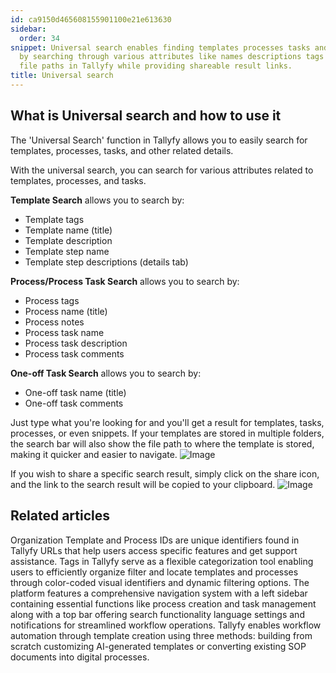 ```yaml
---
id: ca9150d465608155901100e21e613630
sidebar:
  order: 34
snippet: Universal search enables finding templates processes tasks and related information
  by searching through various attributes like names descriptions tags comments and
  file paths in Tallyfy while providing shareable result links.
title: Universal search
---
```


## What is Universal search and how to use it

The 'Universal Search' function in Tallyfy allows you to easily search for templates, processes, tasks, and other related details.

With the universal search, you can search for various attributes related to templates, processes, and tasks.

**Template Search** allows you to search by:

- Template tags
- Template name (title)
- Template description
- Template step name
- Template step descriptions (details tab)

**Process/Process Task Search** allows you to search by:

- Process tags
- Process name (title)
- Process notes
- Process task name
- Process task description
- Process task comments

**One-off Task Search** allows you to search by:

- One-off task name (title)
- One-off task comments

Just type what you're looking for and you'll get a result for templates, tasks, processes, or even snippets. If your templates are stored in multiple folders, the search bar will also show the file path to where the template is stored, making it quicker and easier to navigate.
![Image](https://screenshots.tallyfy.com/tallyfy%2Fpro%2Fdesktop-light-search-bar-results.png)

If you wish to share a specific search result, simply click on the share icon, and the link to the search result will be copied to your clipboard.
![Image](https://screenshots.tallyfy.com/tallyfy%2Fpro%2Fdesktop-light-copy-search-result-link.png)


## Related articles
<CardGrid>
<LinkTitleCard header="<b>Miscellaneous > Find your Tallyfy IDs</b>" href="/products/pro/miscellaneous/how-to-find-your-tallyfy-ids/" > Organization Template and Process IDs are unique identifiers found in Tallyfy URLs that help users access specific features and get support assistance. </LinkTitleCard>
<LinkTitleCard header="<b>Templates > Tags</b>" href="/products/pro/documenting/templates/how-to-manage-templates-and-processes-with-tags/" > Tags in Tallyfy serve as a flexible categorization tool enabling users to efficiently organize filter and locate templates and processes through color-coded visual identifiers and dynamic filtering options. </LinkTitleCard>
<LinkTitleCard header="<b>Tutorials > Navigate Tallyfy</b>" href="/products/pro/tutorials/navigate-tallyfy/" > The platform features a comprehensive navigation system with a left sidebar containing essential functions like process creation and task management along with a top bar offering search functionality language settings and notifications for streamlined workflow operations. </LinkTitleCard>
<LinkTitleCard header="<b>Templates > Create a template</b>" href="/products/pro/documenting/templates/create-template/" > Tallyfy enables workflow automation through template creation using three methods: building from scratch customizing AI-generated templates or converting existing SOP documents into digital processes. </LinkTitleCard>
</CardGrid>